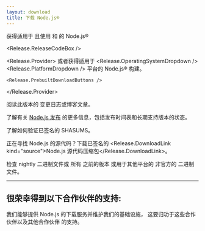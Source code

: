 ```yaml
---
layout: download
title: 下载 Node.js®
---
```


<section>
  获得适用于 <Release.OperatingSystemDropdown /> 且使用 <Release.InstallationMethodDropdown /> 和 <Release.PackageManagerDropdown /> 的 Node.js® <Release.VersionDropdown />

<Release.ReleaseCodeBox />

  <Release.Provider>
    或者获得适用于 <Release.OperatingSystemDropdown /> <Release.PlatformDropdown /> 平台的 Node.js® 构建。

    <Release.PrebuiltDownloadButtons />

  </Release.Provider>
</section>

<section>
  阅读此版本的 <Release.ChangelogLink>变更日志</Release.ChangelogLink>或<Release.BlogPostLink>博客文章</Release.BlogPostLink>。

了解有关 [Node.js 发布](/about/previous-releases) 的更多信息，包括发布时间表和长期支持版本的状态。

了解如何<LinkWithArrow href="https://github.com/nodejs/node#verifying-binaries">验证</LinkWithArrow>已签名的 SHASUMS。

正在寻找 Node.js 的源代码？下载已签名的 <Release.DownloadLink kind="source">Node.js 源代码压缩包</Release.DownloadLink>。

检查 <LinkWithArrow href="https://nodejs.org/download/nightly/">nightly</LinkWithArrow> 二进制文件或
所有 <Link href="/download/archive/current">之前的版本</Link>
或用于其他平台的<LinkWithArrow href="https://unofficial-builds.nodejs.org/download/"> 非官方的 </LinkWithArrow>二进制文件。

</section>

---

<section className="mt-3">
  <h2 className="text-center">很荣幸得到以下合作伙伴的支持:</h2>

<span className="text-center">
  我们能够提供 Node.js 的下载服务并维护我们的基础设施，
  这要归功于这些合作伙伴以及<Link href="/about/partners">其他合作伙伴</Link>
  的支持。
</span>

  <div className="mt-4">
    <PartnersLogoList categories="infrastructure" />
  </div>
</section>
